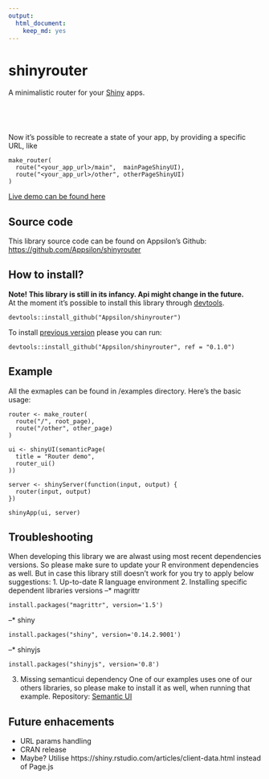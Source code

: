 ```yaml
---
output:
  html_document:
    keep_md: yes
---
```


<link href="http://fonts.googleapis.com/css?family=Lato:300,300italic|Inconsolata" rel="stylesheet" type="text/css">
<link href='docs/style.css' rel='stylesheet' type='text/css'>

shinyrouter
===========
<div class="subheader">A minimalistic router for your [Shiny](https://shiny.rstudio.com/) apps.</div>

&nbsp;
-

Now it's possible to recreate a state of your app, by providing a specific URL, like 
```
make_router(
  route("<your_app_url>/main",  mainPageShinyUI),
  route("<your_app_url>/other", otherPageShinyUI)
)
```
<!--
TODO We would like to have a nice graphic explaning routing mechanism
-->
[Live demo can be found here](http://appsilondatascience.com/demos/shinyrouter)

Source code
-----------
This library source code can be found on Appsilon's Github:
<br>
[https://github.com/Appsilon/shinyrouter](https://github.com/Appsilon/shinyrouter)

How to install?
---------------
**Note! This library is still in its infancy. Api might change in the future.**
<br>
At the moment it's possible to install this library through [devtools](https://github.com/hadley/devtools).
```
devtools::install_github("Appsilon/shinyrouter")
```

To install [previous version](https://github.com/Appsilon/shinyrouter/CHANGELOG.md) please you can run:
```
devtools::install_github("Appsilon/shinyrouter", ref = "0.1.0")
```

Example
-------
All the exmaples can be found in /examples directory.
Here's the basic usage:
```
router <- make_router(
  route("/", root_page),
  route("/other", other_page)
)

ui <- shinyUI(semanticPage(
  title = "Router demo",
  router_ui()
))

server <- shinyServer(function(input, output) {
  router(input, output)
})

shinyApp(ui, server)
```

Troubleshooting
-----------------
When developing this library we are alwast using most recent dependencies versions. So please make sure to update your R environment dependencies as well. But in case this library still doesn't work for you try to apply below suggestions:
1. Up-to-date R language environment
2. Installing specific dependent libraries versions
--* magrittr
```
install.packages("magrittr", version='1.5')
```
--* shiny
```
install.packages("shiny", version='0.14.2.9001')
```
--* shinyjs
```
install.packages("shinyjs", version='0.8')
```
3. Missing semanticui dependency
One of our examples uses one of our others libraries, so please make to install it as well, when running that example.
Repository: [Semantic UI](https://github.com/Appsilon/semanticui)

Future enhacements
------------------
* URL params handling
* CRAN release
* Maybe? Utilise https://shiny.rstudio.com/articles/client-data.html instead of Page.js
